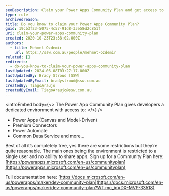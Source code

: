 ```yaml
---
seoDescription: Claim your Power Apps Community Plan and get access to a dedicated environment with premium features like Power Apps, Connectors, Automate, and more – all for free!
type: rule
archivedreason:
title: Do you know to claim your Power Apps Community Plan?
guid: 19cb3f23-5075-4c57-91d8-33e58d2c851f
uri: claim-your-power-apps-community-plan
created: 2020-10-23T23:38:02.000Z
authors:
  - title: Mehmet Ozdemir
    url: https://ssw.com.au/people/mehmet-ozdemir
related: []
redirects:
  - do-you-know-to-claim-your-power-apps-community-plan
lastUpdated: 2024-06-08T03:27:17.000Z
lastUpdatedBy: Brady Stroud [SSW]
lastUpdatedByEmail: bradystroud@ssw.com.au
createdBy: TiagoAraujo
createdByEmail: TiagoAraujo@ssw.com.au
---
```


<introEmbed
  body={<>
The Power App Community Plan gives developers a dedicated environment with access to:
  </>}
/>
* Power Apps (Canvas and Model-Driven)
* Premium Connectors
* Power Automate
* Common Data Service and more…

Best of all it’s completely free, yes there are some restrictions but they’re quite reasonable. The main ones being the environment is restricted to a single user and no ability to share apps.
Sign up for a Community Plan here: [https://powerapps.microsoft.com/en-us/communityplan](https://powerapps.microsoft.com/en-us/communityplan)

Full documentation here: [https://docs.microsoft.com/en-us/powerapps/maker/dev-community-plan](https://docs.microsoft.com/en-us/powerapps/maker/dev-community-plan?WT.mc_id=DX-MVP-33518)
